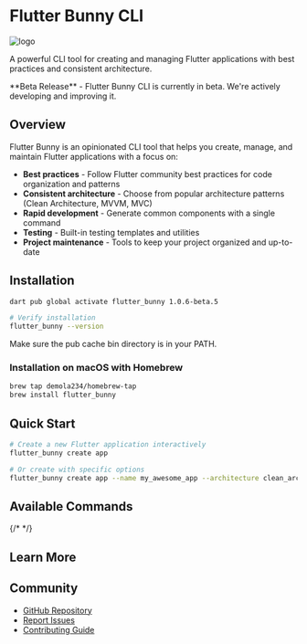 
<div style={{ display: 'flex', alignItems: 'center' }}>
  <h1 style={{ margin: 0, fontSize: '2.5rem', fontWeight: 'bold' }}>Flutter Bunny CLI</h1>
  <Image
    src="/bunny_logo.png"
    alt="logo"
    width={30}
    height={30}
    style={{ marginLeft: '12px' }}
  />
</div>

A powerful CLI tool for creating and managing Flutter applications with best practices and consistent architecture.

<Callout emoji="🚀">
  **Beta Release** - Flutter Bunny CLI is currently in beta. We're actively developing and improving it.
</Callout>

## Overview

Flutter Bunny is an opinionated CLI tool that helps you create, manage, and maintain Flutter applications with a focus on:

- **Best practices** - Follow Flutter community best practices for code organization and patterns
- **Consistent architecture** - Choose from popular architecture patterns (Clean Architecture, MVVM, MVC)
- **Rapid development** - Generate common components with a single command
- **Testing** - Built-in testing templates and utilities
- **Project maintenance** - Tools to keep your project organized and up-to-date

<Cards>
  <Card title="Commands" href="/Commands/create" />
  <Card title="Tutorials" href="/Tutorials/todo_app" />
  <Card title="Architecture" href="/architectural_structure" />
</Cards>

## Installation

```bash
dart pub global activate flutter_bunny 1.0.6-beta.5

# Verify installation
flutter_bunny --version
```

Make sure the pub cache bin directory is in your PATH.

### Installation on macOS with Homebrew

```bash
brew tap demola234/homebrew-tap
brew install flutter_bunny
```

## Quick Start

```bash
# Create a new Flutter application interactively
flutter_bunny create app

# Or create with specific options
flutter_bunny create app --name my_awesome_app --architecture clean_architecture --state-management riverpod
```

## Available Commands

<Cards>
  <Card title="create" href="/Commands/create" />
{/*   <Card title="generate" href="/commands/generate" /> */}
  <Card title="build" href="/Commands/build" />
  <Card title="analyze" href="/Commands/analyze" />
  <Card title="doctor" href="/Commands/doctor" />
  <Card title="config" href="/Commands/config" />
  <Card title="update" href="/Commands/update" />
</Cards>

## Learn More

<Cards>
  <Card title="Architecture Guide" href="/architectural_structure" />
  <Card title="State Management" href="/state_management_guide" />
  <Card title="Todo App Tutorial" href="/Tutorials/todo_app" />
  <Card title="Troubleshooting" href="/troubleshooting" />
</Cards>

## Community

- [GitHub Repository](https://github.com/demola234/flutter_bunny)
- [Report Issues](https://github.com/demola234/flutter_bunny/issues)
- [Contributing Guide](/contributions)
